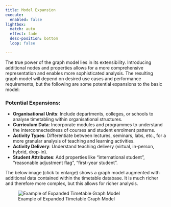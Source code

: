 ```yaml
---
title: Model Expansion
execute: 
  enabled: false
lightbox:
  match: auto
  effect: fade
  desc-position: bottom
  loop: false

---
```



The true power of the graph model lies in its extensibility. Introducing additional nodes and properties allows for a more comprehensive representation and enables more sophisticated analysis.  The resulting graph model will depend on desired use cases and performance requirements, but the following are some potential expansions to the basic model:

### Potential Expansions:

-   **Organisational Units**: Include departments, colleges, or schools to analyse timetabling within organisational structures.
-   **Curriculum Data**: Incorporate modules and programmes to understand the interconnectedness of courses and student enrolment patterns.
-   **Activity Types**: Differentiate between lectures, seminars, labs, etc., for a more granular analysis of teaching and learning activities.
-   **Activity Delivery**: Understand teaching delivery (virtual, in-person, hybrid, drop-in).
-   **Student Attributes**: Add properties like "international student", "reasonable adjustment flag", "first-year student".

The below image (click to enlarge) shows a graph model augmented with additional data contained within the timetable database.  It is much richer and therefore more complex, but this allows for richer analysis.

![Example of Expanded Timetable Graph Model](./images/v2.0-expanded-tt-2.png){.medium-image}